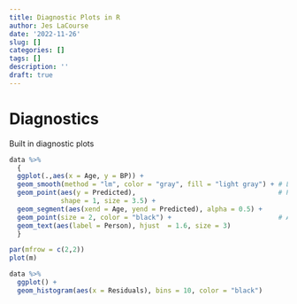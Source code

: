 ```yaml
---
title: Diagnostic Plots in R
author: Jes LaCourse
date: '2022-11-26'
slug: []
categories: []
tags: []
description: ''
draft: true
---
```


# Diagnostics

Built in diagnostic plots

```r
data %>%
  {
  ggplot(.,aes(x = Age, y = BP)) + 
  geom_smooth(method = "lm", color = "gray", fill = "light gray") + # Linear estimate
  geom_point(aes(y = Predicted),                                    # Predicted values
             shape = 1, size = 3.5) +
  geom_segment(aes(xend = Age, yend = Predicted), alpha = 0.5) +    
  geom_point(size = 2, color = "black") +                           # Actual values
  geom_text(aes(label = Person), hjust  = 1.6, size = 3)
  }

```






```r
par(mfrow = c(2,2))
plot(m)

data %>% 
  ggplot() + 
  geom_histogram(aes(x = Residuals), bins = 10, color = "black") 

```